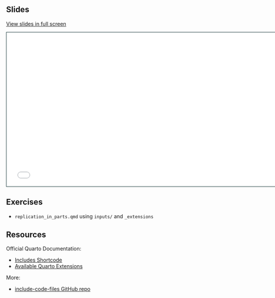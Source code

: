 ## Slides

[View slides in full screen](slides.html)

```{=html}
<iframe class="slide-deck" src="slides.html" height="420" width="747" style="border: 1px solid #123233;"></iframe>
```

## Exercises

- `replication_in_parts.qmd` using `inputs/` and `_extensions`

## Resources

Official Quarto Documentation: 

- [Includes Shortcode](https://quarto.org/docs/authoring/includes.html)
- [Available Quarto Extensions](https://quarto.org/docs/extensions/)

More:

- [include-code-files GitHub repo](https://github.com/quarto-ext/include-code-files)